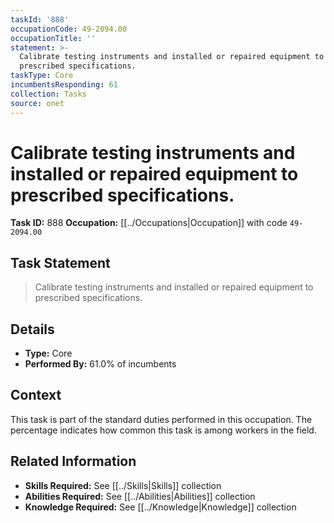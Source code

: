 ```yaml
---
taskId: '888'
occupationCode: 49-2094.00
occupationTitle: ''
statement: >-
  Calibrate testing instruments and installed or repaired equipment to
  prescribed specifications.
taskType: Core
incumbentsResponding: 61
collection: Tasks
source: onet
---
```

# Calibrate testing instruments and installed or repaired equipment to prescribed specifications.

**Task ID:** 888
**Occupation:** [[../Occupations|Occupation]] with code `49-2094.00`

## Task Statement

> Calibrate testing instruments and installed or repaired equipment to prescribed specifications.

## Details

- **Type:** Core
- **Performed By:** 61.0% of incumbents

## Context

This task is part of the standard duties performed in this occupation. The percentage indicates how common this task is among workers in the field.

## Related Information

- **Skills Required:** See [[../Skills|Skills]] collection
- **Abilities Required:** See [[../Abilities|Abilities]] collection
- **Knowledge Required:** See [[../Knowledge|Knowledge]] collection
